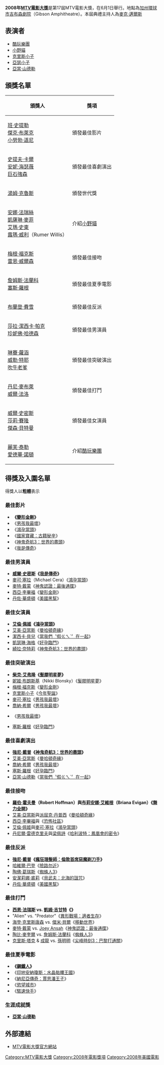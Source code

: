 {{unreferenced|time=2018-05-29T23:37:15+00:00}}
{{NoteTA
|G1=Show
|G2=Movie
|G3=TV
}}
'''2008年[[MTV電影大獎|MTV電影大獎]]'''是第17屆MTV電影大獎，在6月1日舉行。地點為[[加州|加州]][[環球市|環球市]][[吉布森劇院|吉布森劇院]]（Gibson Amphitheatre）。本屆典禮主持人為[[麥克·邁爾斯|麥克·邁爾斯]]

==表演者==
* [[酷玩樂團|酷玩樂團]]
* [[小野貓|小野貓]]
* [[克里斯小子|克里斯小子]]
* [[亞瑟小子|亞瑟小子]]
* [[亞當·山德勒|亞當·山德勒]]

==頒獎名單==
{| class="wikitable"
!頒獎人
!獎項
|-
|[[班·史提勒|班·史提勒]]<br>[[傑克·布萊克|傑克·布萊克]]<br>[[小勞勃·道尼|小勞勃·道尼]]
|頒發最佳影片
|-
|[[史提夫·卡爾|史提夫·卡爾]]<br>[[安妮·海瑟薇|安妮·海瑟薇]]<br>[[巨石強森|巨石強森]]
|頒發最佳喜劇演出
|-
|[[湯姆·克魯斯|湯姆·克魯斯]]
|頒發世代獎
|-
|[[安娜·法瑞絲|安娜·法瑞絲]]<br>[[凱薩琳·麥菲|凱薩琳·麥菲]]<br>[[艾瑪·史東|艾瑪·史東]]<br>[[露瑪·威利|露瑪·威利]]（Rumer Willis）
|介紹[[小野貓|小野貓]]
|-
|[[梅根·福克斯|梅根·福克斯]]<br>[[雷恩·威爾森|雷恩·威爾森]]
|頒發最佳接吻
|-
|[[詹姆斯·法蘭科|詹姆斯·法蘭科]]<br>[[塞斯·羅根|塞斯·羅根]]
|頒發最佳夏季電影
|-
|[[布蘭登·費雪|布蘭登·費雪]]
|頒發最佳反派
|-
|[[莎拉·潔西卡·帕克|莎拉·潔西卡·帕克]]<br>[[珍妮佛·哈德森|珍妮佛·哈德森]]
|頒發最佳男演員
|-
|[[琳賽·蘿涵|琳賽·蘿涵]]<br>[[威勒·特耶|威勒·特耶]]<br>[[吹牛老爹|吹牛老爹]]
|頒發最佳突破演出
|-
|[[丹尼·麥布萊|丹尼·麥布萊]]<br>[[威爾·法洛|威爾·法洛]]
|頒發最佳打鬥
|-
|[[威爾·史密斯|威爾·史密斯]]<br>[[莎莉·賽隆|莎莉·賽隆]]<br>[[傑森·貝特曼|傑森·貝特曼]]
|頒發最佳女演員
|-
|[[麗芙·泰勒|麗芙·泰勒]]<br>[[愛德華·諾頓|愛德華·諾頓]]
|介紹[[酷玩樂團|酷玩樂團]]
|}

== 得獎及入圍名單 ==
得獎人以'''粗體'''表示
===最佳影片===
* '''《[[變形金剛_(2007年電影)|變形金剛]]》'''
* 《[[男孩我最壞|男孩我最壞]]》
* 《[[鴻孕當頭|鴻孕當頭]]》
* 《[[國家寶藏：古籍秘辛|國家寶藏：古籍秘辛]]》
* 《[[神鬼奇航3：世界的盡頭|神鬼奇航3：世界的盡頭]]》
* 《[[我是傳奇|我是傳奇]]》

===最佳男演員===
* '''[[威爾·史密斯|威爾·史密斯]]《[[我是傳奇|我是傳奇]]》'''
* [[麥可·塞拉|麥可·塞拉]]（Michael Cera）《[[鴻孕當頭|鴻孕當頭]]》
* [[麥特·戴蒙|麥特·戴蒙]]《[[神鬼認證：最後通牒|神鬼認證：最後通牒]]》
* [[西亞·李畢福|西亞·李畢福]]《[[變形金剛_(2007年電影)|變形金剛]]》
* [[丹佐·華盛頓|丹佐·華盛頓]]《[[美國黑幫|美國黑幫]]》

===最佳女演員===
* '''[[艾倫·佩姬|艾倫·佩姬]]《[[鴻孕當頭|鴻孕當頭]]》'''
* [[艾美·亞當斯|艾美·亞當斯]]《[[曼哈頓奇緣|曼哈頓奇緣]]》
* [[潔西卡·貝兒|潔西卡·貝兒]]《[[當我們〝假ㄍㄟˋ〞在一起|當我們〝假ㄍㄟˋ〞在一起]]》
* [[凱瑟琳·海格|凱瑟琳·海格]]《[[好孕臨門|好孕臨門]]》
* [[綺拉·奈特莉|綺拉·奈特莉]]《[[神鬼奇航3：世界的盡頭|神鬼奇航3：世界的盡頭]]》

===最佳突破演出===
* '''[[柴克·艾弗隆|柴克·艾弗隆]]《[[髮膠明星夢|髮膠明星夢]]》'''
* [[妮姬·布朗斯基|妮姬·布朗斯基]]（Nikki Blonsky）《[[髮膠明星夢|髮膠明星夢]]》
* [[梅根·福克斯|梅根·福克斯]]《[[變形金剛_(2007年電影)|變形金剛]]》
* [[克里斯小子|克里斯小子]]《[[今年聖誕|今年聖誕]]》
* [[麥可·塞拉|麥可·塞拉]]《[[男孩我最壞|男孩我最壞]]》
* [[喬納·希爾|喬納·希爾]]《[[男孩我最壞|男孩我最壞]]》
* {{link-en|Christopher Mintz-Plasse|Christopher Mintz-Plasse}}《[[男孩我最壞|男孩我最壞]]》
* [[塞斯·羅根|塞斯·羅根]]《[[好孕臨門|好孕臨門]]》

===最佳喜劇演出===
* '''[[強尼·戴普|強尼·戴普]]《[[神鬼奇航3：世界的盡頭|神鬼奇航3：世界的盡頭]]》'''
* [[艾美·亞當斯|艾美·亞當斯]]《[[曼哈頓奇緣|曼哈頓奇緣]]》
* [[喬納·希爾|喬納·希爾]]《[[男孩我最壞|男孩我最壞]]》
* [[塞斯·羅根|塞斯·羅根]]《[[好孕臨門|好孕臨門]]》
* [[亞當·山德勒|亞當·山德勒]]《[[當我們〝假ㄍㄟˋ〞在一起|當我們〝假ㄍㄟˋ〞在一起]]》

===最佳接吻===
* '''[[羅伯·霍夫曼|羅伯·霍夫曼]]（Robert Hoffman）與[[布莉安娜·艾維根|布莉安娜·艾維根]]（Briana Evigan）《[[舞力全開|舞力全開]]》'''
* [[艾美·亞當斯|艾美·亞當斯]]與[[派屈克·丹普西|派屈克·丹普西]]《[[曼哈頓奇緣|曼哈頓奇緣]]》
* [[西亞·李畢福|西亞·李畢福]]與{{link-en|莎拉·蘿瑪|Sarah Roemer}}《[[恐怖社區|恐怖社區]]》
* [[艾倫·佩姬|艾倫·佩姬]]與[[麥可·塞拉|麥可·塞拉]]《[[鴻孕當頭|鴻孕當頭]]》
* [[丹尼爾·雷德克里夫|丹尼爾·雷德克里夫]]與[[梁佩詩|梁佩詩]]《[[哈利波特：鳳凰會的密令_(電影)|哈利波特：鳳凰會的密令]]》

===最佳反派===
* '''[[強尼·戴普|強尼·戴普]]《[[瘋狂理髮師：倫敦首席惡魔剃刀手_(2007年電影)|瘋狂理髮師：倫敦首席惡魔剃刀手]]》'''
* [[哈維爾·巴登|哈維爾·巴登]]《[[險路勿近|險路勿近]]》
* [[陶佛·葛瑞斯|陶佛·葛瑞斯]]《[[蜘蛛人3|蜘蛛人3]]》
* [[安潔莉娜·裘莉|安潔莉娜·裘莉]]《[[貝武夫：北海的詛咒|貝武夫：北海的詛咒]]》
* [[丹佐·華盛頓|丹佐·華盛頓]]《[[美國黑幫|美國黑幫]]》

===最佳打鬥===
* '''[[西恩·法瑞斯|西恩·法瑞斯]] vs. [[凱姆·吉甘特|凱姆·吉甘特]]《{{link-en|永不退縮 (電影)|Never Back Down|永不退縮}}》'''
* "Alien" vs. "Predator"《[[異形戰場：適者生存|異形戰場：適者生存]]》
* [[海登·克里斯唐森|海登·克里斯唐森]] vs. [[傑米·貝爾|傑米·貝爾]]《[[移動世界|移動世界]]》
* [[麥特·戴蒙|麥特·戴蒙]] vs. [[喬伊·安薩|Joey Ansah]]《[[神鬼認證：最後通牒|神鬼認證：最後通牒]]》
* [[陶比·麥奎爾|陶比·麥奎爾]] vs. [[詹姆斯·法蘭科|詹姆斯·法蘭科]]《[[蜘蛛人3|蜘蛛人3]]》
* [[克里斯·塔克|克里斯·塔克]] & [[成龍|成龍]] vs. [[孫明明|孫明明]]《[[尖峰時刻3：巴黎打通關|尖峰時刻3：巴黎打通關]]》

===最佳夏季電影===
* '''《[[鋼鐵人_(電影)|鋼鐵人]]》'''
* 《[[印地安納瓊斯：水晶骷髏王國|印地安納瓊斯：水晶骷髏王國]]》
* 《[[納尼亞傳奇：賈思潘王子|納尼亞傳奇：賈思潘王子]]》
* 《[[慾望城市_(電影)|慾望城市]]》
* 《[[駭速快手|駭速快手]]》

===生涯成就獎===
* '''[[亞當·山德勒|亞當·山德勒]]'''

== 外部連結 ==
* [http://www.mtv.com/ontv/movieawards/2008/ MTV電影大獎官方網站]{{Wayback|url=http://www.mtv.com/ontv/movieawards/2008/ |date=20100424205743 }}

{{MTV電影大獎}}
[[Category:MTV電影大獎|Category:MTV電影大獎]]
[[Category:2008年電影獎項|Category:2008年電影獎項]]
[[Category:2008年美國電影|Category:2008年美國電影]]